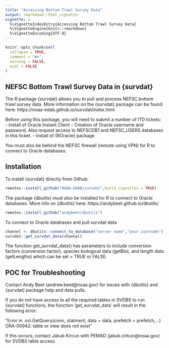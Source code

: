 ```yaml
---
title: "Accessing Bottom Trawl Survey Data"
output: rmarkdown::html_vignette
vignette: >
  %\VignetteIndexEntry{Accessing Bottom Trawl Survey Data}
  %\VignetteEngine{knitr::rmarkdown}
  %\VignetteEncoding{UTF-8}
---
```


```r
knitr::opts_chunk$set(
  collapse = TRUE,
  comment = "#>",
  warning = FALSE,
  eval = FALSE
)
```

## NEFSC Bottom Trawl Survey Data in {survdat}

The R package {survdat} allows you to pull and process NEFSC bottom trawl survey data. More information on the {survdat} package can be found here: https://noaa-edab.github.io/survdat/index.html

Before using this package, you will need to submit a number of ITD tickets:
- Install of Oracle Instant Client 
- Creation of Oracle username and password. Also request access to NEFSCDB1 and NEFSC_USERS databases in this ticket. 
- Install of {ROracle} package

You must also be behind the NEFSC firewall (remote using VPN) for R to connect to Oracle databases. 

## Installation

To install {survdat} directly from Github:
```r
remotes::install_github("NOAA-EDAB/survdat",build_vignettes = TRUE)
```

The package {dbutils} must also be installed for R to connect to Oracle databases. More info on {dbutils} here: https://andybeet.github.io/dbutils/
```r
remotes::install_github("andybeet/dbutils")
```

To connect to Oracle databases and pull survdat data
```r
channel <- dbutils::connect_to_database("server name","your username")
survdat::get_survdat_data(channel)
```

The function get_survdat_data() has parameters to include conversion factors (conversion.factor), species biological data (getBio), and length data (getLengths) which can be set = TRUE or FALSE.

## POC for Troubleshooting

Contact Andy Beet (andrew.beet@noaa.gov) for issues with {dbutils} and {survdat} package help and data pulls.

If you do not have access to all the required tables in SVDBS to run {survdat} functions, the function 'get_survdat_data' will result in the following error:

"Error in .oci.GetQuery(conn, statment, data = data, prefetch = prefetch,...) ORA-00942: table or view does not exist"

If this occurs, contact Jakub Kircun with PEMAD (jakub.cirkun@noaa.gov) for SVDBS table access.
